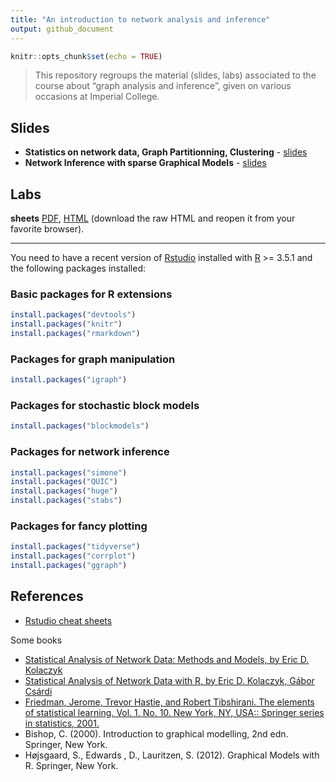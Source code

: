 ```yaml
---
title: "An introduction to network analysis and inference"
output: github_document
---
```


```r
knitr::opts_chunk$set(echo = TRUE)
```

> This repository regroups the material (slides, labs) associated to the course about "graph analysis and inference", given on various occasions at Imperial College.

## Slides

  - **Statistics on network data, Graph Partitionning, Clustering**	- [slides](https://github.com/jchiquet/CourseNetworkLondon/raw/master/slides/DescriptiveAnalysis/DescriptiveAnalysis.pdf)
  - **Network Inference with sparse Graphical Models**	- [slides](https://github.com/jchiquet/CourseNetworkLondon/raw/master/slides/NetworkInference/NetworkInference.pdf)

## Labs 

**sheets** [PDF](https://github.com/jchiquet/CourseNetworkLondon/raw/master/labs/labs.pdf), [HTML](https://github.com/jchiquet/CourseNetworkLondon/raw/master/labs/labs.html) (download the raw HTML and reopen it from your favorite browser).

---

You need to have a recent version of [Rstudio](https://www.rstudio.com/products/rstudio/download/) installed with [R](https://cran.r-project.org) >= 3.5.1 and the following packages installed:

### Basic packages for R extensions

```r
install.packages("devtools")
install.packages("knitr")
install.packages("rmarkdown")
```

### Packages for graph manipulation

```r
install.packages("igraph")
```

### Packages for stochastic block models

```r
install.packages("blockmodels")
```

### Packages for network inference

```r
install.packages("simone")
install.packages("QUIC")
install.packages("huge")
install.packages("stabs")
```

### Packages for fancy plotting

```r
install.packages("tidyverse")
install.packages("corrplot")
install.packages("ggraph")
```

## References 

* [Rstudio cheat sheets](https://www.rstudio.com/resources/cheatsheets/)

Some books

* [Statistical Analysis of Network Data: Methods and Models, by Eric D. Kolaczyk](https://books.google.fr/books?id=Q-GNLsqq7QwC&source=gbs_book_similarbooks)
* [Statistical Analysis of Network Data with R, by Eric D. Kolaczyk, Gábor Csárdi](https://books.google.fr/books?id=cNMhBAAAQBAJ&source=gbs_navlinks_s)
* [Friedman, Jerome, Trevor Hastie, and Robert Tibshirani. The elements of statistical learning. Vol. 1. No. 10. New York, NY, USA:: Springer series in statistics, 2001.](https://web.stanford.edu/~hastie/ElemStatLearn/)
* Bishop, C. (2000). Introduction to graphical modelling, 2nd edn. Springer, New York.
* Højsgaard, S., Edwards , D., Lauritzen, S. (2012). Graphical Models with R. Springer,  New York.


